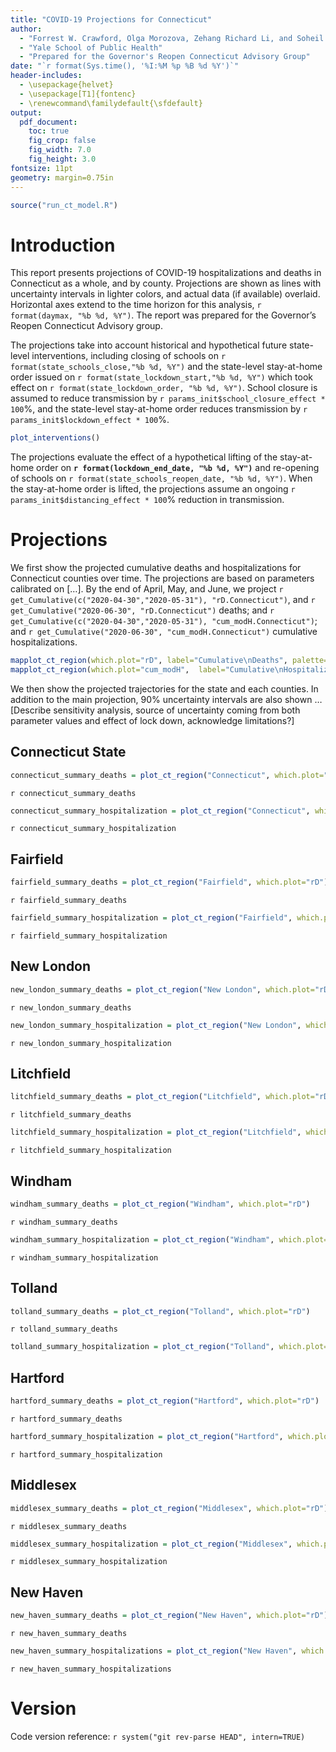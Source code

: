 ```yaml
---
title: "COVID-19 Projections for Connecticut"
author: 
  - "Forrest W. Crawford, Olga Morozova, Zehang Richard Li, and Soheil Eshghi"
  - "Yale School of Public Health"
  - "Prepared for the Governor's Reopen Connecticut Advisory Group"
date: "`r format(Sys.time(), '%I:%M %p %B %d %Y')`"
header-includes:
  - \usepackage{helvet}
  - \usepackage[T1]{fontenc}
  - \renewcommand\familydefault{\sfdefault} 
output:
  pdf_document:
    toc: true
    fig_crop: false
    fig_width: 7.0
    fig_height: 3.0
fontsize: 11pt
geometry: margin=0.75in
---
```


```r
source("run_ct_model.R")
```


# Introduction 

This report presents projections of COVID-19 hospitalizations and deaths in Connecticut as a whole, and by county. Projections are shown as lines with uncertainty intervals in lighter colors, and actual data (if available) overlaid. Horizontal axes extend to the time horizon for this analysis, `r format(daymax, "%b %d, %Y")`.  The report was prepared for the Governor's Reopen Connecticut Advisory group. 

The projections take into account historical and hypothetical future state-level interventions, including closing of schools on `r format(state_schools_close,"%b %d, %Y")` and the state-level stay-at-home order issued on `r format(state_lockdown_start,"%b %d, %Y")` which took effect on `r format(state_lockdown_order, "%b %d, %Y")`.  School closure is assumed to reduce transmission by `r params_init$school_closure_effect * 100`%, and the state-level stay-at-home order reduces transmission by `r params_init$lockdown_effect * 100`%.  
```r
plot_interventions()
```
The projections evaluate the effect of a hypothetical lifting of the stay-at-home order on **`r format(lockdown_end_date, "%b %d, %Y")`** and re-opening of schools on `r format(state_schools_reopen_date, "%b %d, %Y")`.  When the stay-at-home order is lifted, the projections assume an ongoing `r params_init$distancing_effect * 100`% reduction in transmission. 




# Projections 
We first show the projected cumulative deaths and hospitalizations for Connecticut counties over time. The projections are based on parameters calibrated on [...]. By the end of April, May, and June, we project `r get_Cumulative(c("2020-04-30","2020-05-31"), "rD.Connecticut")`, and `r get_Cumulative("2020-06-30", "rD.Connecticut")` deaths; and `r get_Cumulative(c("2020-04-30","2020-05-31"), "cum_modH.Connecticut")`; and `r get_Cumulative("2020-06-30", "cum_modH.Connecticut")` cumulative hospitalizations.


```r
mapplot_ct_region(which.plot="rD", label="Cumulative\nDeaths", palette="Reds", ncol=4)
mapplot_ct_region(which.plot="cum_modH",  label="Cumulative\nHospitalizations", palette="Blues", ncol=4)  
```
We then show the projected trajectories for the state and each counties. In addition to the main projection, 90% uncertainty intervals are also shown ...
[Describe sensitivity analysis, source of uncertainty coming from both parameter values and effect of lock down, acknowledge limitations?]

\clearpage

## Connecticut State 

```r
connecticut_summary_deaths = plot_ct_region("Connecticut", which.plot="rD")
```

`r connecticut_summary_deaths`


```r
connecticut_summary_hospitalization = plot_ct_region("Connecticut", which.plot="rH")
```

`r connecticut_summary_hospitalization`




## Fairfield 

```r
fairfield_summary_deaths = plot_ct_region("Fairfield", which.plot="rD")
```

`r fairfield_summary_deaths`

```r
fairfield_summary_hospitalization = plot_ct_region("Fairfield", which.plot="rH")
```

`r fairfield_summary_hospitalization`





## New London

```r
new_london_summary_deaths = plot_ct_region("New London", which.plot="rD")
```
`r new_london_summary_deaths`

```r
new_london_summary_hospitalization = plot_ct_region("New London", which.plot="rH")
```

`r new_london_summary_hospitalization`






## Litchfield
```r
litchfield_summary_deaths = plot_ct_region("Litchfield", which.plot="rD")
```
`r litchfield_summary_deaths`

```r
litchfield_summary_hospitalization = plot_ct_region("Litchfield", which.plot="rH")
```

`r litchfield_summary_hospitalization`




## Windham
```r
windham_summary_deaths = plot_ct_region("Windham", which.plot="rD")
```
`r windham_summary_deaths`

```r
windham_summary_hospitalization = plot_ct_region("Windham", which.plot="rH")
```

`r windham_summary_hospitalization`






## Tolland
```r
tolland_summary_deaths = plot_ct_region("Tolland", which.plot="rD")
```
`r tolland_summary_deaths`

```r
tolland_summary_hospitalization = plot_ct_region("Tolland", which.plot="rH")
```





## Hartford
```r
hartford_summary_deaths = plot_ct_region("Hartford", which.plot="rD")
```
`r hartford_summary_deaths`

```r
hartford_summary_hospitalization = plot_ct_region("Hartford", which.plot="rH")
```

`r hartford_summary_hospitalization`



## Middlesex
```r
middlesex_summary_deaths = plot_ct_region("Middlesex", which.plot="rD")
```
`r middlesex_summary_deaths`

```r
middlesex_summary_hospitalization = plot_ct_region("Middlesex", which.plot="rH")
```

`r middlesex_summary_hospitalization`




## New Haven

```r
new_haven_summary_deaths = plot_ct_region("New Haven", which.plot="rD")
```
`r new_haven_summary_deaths`

```r
new_haven_summary_hospitalizations = plot_ct_region("New Haven", which.plot="rH")
```

`r new_haven_summary_hospitalizations`


# Version

Code version reference: `r system("git rev-parse HEAD", intern=TRUE)`






